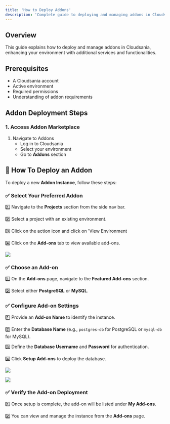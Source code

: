 ```yaml
---
title: 'How to Deploy Addons'
description: 'Complete guide to deploying and managing addons in Cloudsania environments'
---
```


## Overview

This guide explains how to deploy and manage addons in Cloudsania, enhancing your environment with additional services and functionalities.

## Prerequisites

- A Cloudsania account
- Active environment
- Required permissions
- Understanding of addon requirements

## Addon Deployment Steps

### 1. Access Addon Marketplace

1. Navigate to Addons
   - Log in to Cloudsania
   - Select your environment
   - Go to **Addons** section

## 🎯 **How To Deploy an Addon**

To deploy a new **Addon Instance**, follow these steps:

### ✅  **Select Your P**referred Addon&#x20;

1️⃣  Navigate to the **Projects** section from the side nav bar.

2️⃣  Select a project with an existing environment.

3️⃣  Click on the action icon and click on 'View Environment

4️⃣  Click on the **Add-ons** tab to view available add-ons.

![](https://api.monosnap.com/file/download?id=UywoEuzjWg5c9sweMtJ7gALFZJ2min)

### ✅  Choose an Add-on

1️⃣  On the **Add-ons** page, navigate to the **Featured Add-ons** section.

2️⃣  Select either **PostgreSQL** or **MySQL**.

### ✅  Configure Add-on Settings

1️⃣  Provide an **Add-on Name** to identify the instance.

2️⃣  Enter the **Database Name** (e.g., `postgres-db` for PostgreSQL or `mysql-db` for MySQL).

3️⃣  Define the **Database Username** and **Password** for authentication.

4️⃣  Click **Setup Add-ons** to deploy the database.

![](https://api.monosnap.com/file/download?id=7113nBMTWhVGaTYsIJclZDygnw9L9a)

![](https://api.monosnap.com/file/download?id=gngcqQ5e5sBN1MHTi2DKfNLRizyGVB)

### ✅  Verify the Add-on Deployment

1️⃣  Once setup is complete, the add-on will be listed under **My Add-ons**.

2️⃣  You can view and manage the instance from the **Add-ons** page.

##
